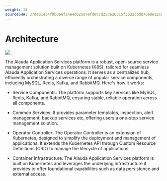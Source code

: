 ```yaml
---
weight: 15
sourceSHA: 27de61434f9b06ef24e4d02507efd0ccd25de263c5f3332cbdd70e0e12cdc858
---
```


# Architecture

![](./assets/appservice_architecture_en.png)

The Alauda Application Services platform is a robust, open-source service management solution built on Kubernetes (K8S), tailored for seamless Alauda Application Services operations. It serves as a centralized hub, efficiently orchestrating a diverse range of popular service components, including MySQL, Redis, Kafka, and RabbitMQ. Here's how it works:

- Service Components: The platform supports key services like MySQL, Redis, Kafka, and RabbitMQ, ensuring stable, reliable operation across all components.

- Common Services: It provides parameter templates, inspection, alert management, backup services etc, offering users a one-stop service management solution.

- Operator Controller: The Operator Controller is an extension of Kubernetes, designed to simplify the deployment and management of applications. It extends the Kubernetes API through Custom Resource Definitions (CRD) to manage the lifecycle of applications.

- Container Infrastructure: The Alauda Application Services platform is built on Kubernetes and leverages the underlying infrastructure it provides to offer foundational capabilities such as data persistence and external access.
